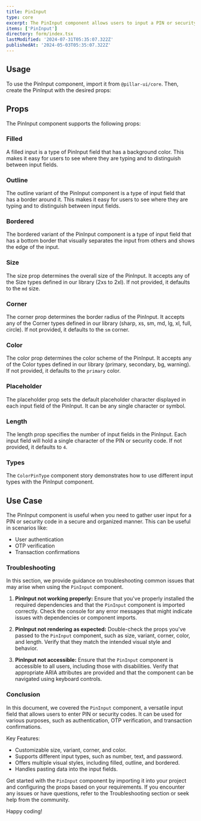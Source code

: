 ```yaml
---
title: PinInput
type: core
excerpt: The PinInput component allows users to input a PIN or security code using individual input fields, typically used for authentication or verification purposes.
items: ['PinInput']
directory: form/index.tsx
lastModified: '2024-07-31T05:35:07.322Z'
publishedAt: '2024-05-03T05:35:07.322Z'
---
```


## Usage

To use the PinInput component, import it from `@pillar-ui/core`. Then, create the PinInput with the desired props:

## Props

The PinInput component supports the following props:

### Filled

A filled input is a type of PinInput field that has a background color. This makes it easy for users to see where they are typing and to distinguish between input fields.

<Playground direction="column" name="pinInputFilled" root="form/pinInput" />

### Outline

The outline variant of the PinInput component is a type of input field that has a border around it. This makes it easy for users to see where they are typing and to distinguish between input fields.

<Playground direction="column" name="pinInputOutline" root="form/pinInput" />

### Bordered

The bordered variant of the PinInput component is a type of input field that has a bottom border that visually separates the input from others and shows the edge of the input.

<Playground direction="column" name="pinInputBordered" root="form/pinInput" />

### Size

The size prop determines the overall size of the PinInput. It accepts any of the Size types defined in our library (2xs to 2xl). If not provided, it defaults to the `md` size.

<Playground direction="column" name="pinInputSize" root="form/pinInput" />

### Corner

The corner prop determines the border radius of the PinInput. It accepts any of the Corner types defined in our library (sharp, xs, sm, md, lg, xl, full, circle). If not provided, it defaults to the `sm` corner.

<Playground direction="column" name="pinInputCorner" root="form/pinInput" />

### Color

The color prop determines the color scheme of the PinInput. It accepts any of the Color types defined in our library (primary, secondary, bg, warning). If not provided, it defaults to the `primary` color.

<Playground direction="column" name="pinInputColor" root="form/pinInput" />

### Placeholder

The placeholder prop sets the default placeholder character displayed in each input field of the PinInput. It can be any single character or symbol.

<Playground direction="column" name="pinInputPlaceholder" root="form/pinInput" />

### Length

The length prop specifies the number of input fields in the PinInput. Each input field will hold a single character of the PIN or security code. If not provided, it defaults to `4`.

<Playground direction="column" name="pinInputLength" root="form/pinInput" />

### Types

The `ColorPinType` component story demonstrates how to use different input types with the PinInput component.

<Playground direction="column" name="pinInputType" root="form/pinInput" />

## Use Case

The PinInput component is useful when you need to gather user input for a PIN or security code in a secure and organized manner. This can be useful in scenarios like:

- User authentication
- OTP verification
- Transaction confirmations

### Troubleshooting

In this section, we provide guidance on troubleshooting common issues that may arise when using the `PinInput` component.

1. **PinInput not working properly:** Ensure that you've properly installed the required dependencies and that the `PinInput` component is imported correctly. Check the console for any error messages that might indicate issues with dependencies or component imports.

2. **PinInput not rendering as expected:** Double-check the props you've passed to the `PinInput` component, such as size, variant, corner, color, and length. Verify that they match the intended visual style and behavior.

3. **PinInput not accessible:** Ensure that the `PinInput` component is accessible to all users, including those with disabilities. Verify that appropriate ARIA attributes are provided and that the component can be navigated using keyboard controls.

### Conclusion

In this document, we covered the `PinInput` component, a versatile input field that allows users to enter PIN or security codes. It can be used for various purposes, such as authentication, OTP verification, and transaction confirmations.

Key Features:

- Customizable size, variant, corner, and color.
- Supports different input types, such as number, text, and password.
- Offers multiple visual styles, including filled, outline, and bordered.
- Handles pasting data into the input fields.

Get started with the `PinInput` component by importing it into your project and configuring the props based on your requirements. If you encounter any issues or have questions, refer to the Troubleshooting section or seek help from the community.

Happy coding!

